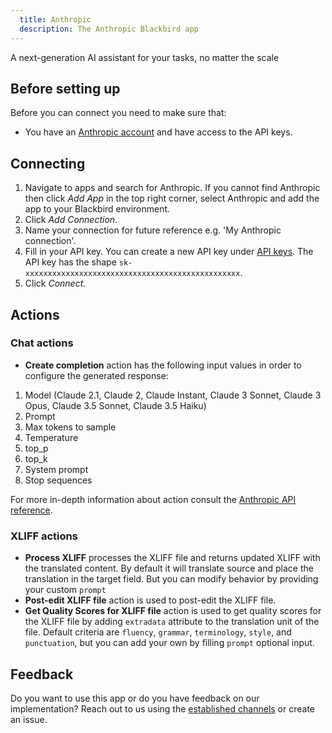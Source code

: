 ```yaml
---
  title: Anthropic
  description: The Anthropic Blackbird app
---
```


<LinkCard title="View on Github" target="_blank" href="https://github.com/bb-io/Anthropic" icon="github" />

A next-generation AI assistant for your tasks, no matter the scale

## Before setting up

Before you can connect you need to make sure that:

- You have an [Anthropic account](https://console.anthropic.com) and have access to the API keys.

## Connecting

1. Navigate to apps and search for Anthropic. If you cannot find Anthropic then click _Add App_ in the top right corner, select Anthropic and add the app to your Blackbird environment.
2. Click _Add Connection_.
3. Name your connection for future reference e.g. 'My Anthropic connection'.
4. Fill in your API key. You can create a new API key under [API keys](https://console.anthropic.com/account/keys). The API key has the shape `sk-xxxxxxxxxxxxxxxxxxxxxxxxxxxxxxxxxxxxxxxxxxxxxxxx`.
5. Click _Connect_.

## Actions

### Chat actions

- **Create completion** action has the following input values in order to configure the generated response:
1. Model (Claude 2.1, Claude 2, Claude Instant, Claude 3 Sonnet, Claude 3 Opus, Claude 3.5 Sonnet, Claude 3.5 Haiku)
2. Prompt
3. Max tokens to sample
4. Temperature
5. top_p
6. top_k
7. System prompt 
8. Stop sequences

For more in-depth information about action consult the [Anthropic API reference](https://docs.anthropic.com/claude/docs).

### XLIFF actions

- **Process XLIFF** processes the XLIFF file and returns updated XLIFF with the translated content. By default it will translate source and place the translation in the target field. But you can modify behavior by providing your custom `prompt`
- **Post-edit XLIFF file** action is used to post-edit the XLIFF file.
- **Get Quality Scores for XLIFF file** action is used to get quality scores for the XLIFF file by adding `extradata` attribute to the translation unit of the file. Default criteria are `fluency`, `grammar`, `terminology`, `style`, and `punctuation`, but you can add your own by filling `prompt` optional input.

## Feedback

Do you want to use this app or do you have feedback on our implementation? Reach out to us using the [established channels](https://www.blackbird.io/) or create an issue.

